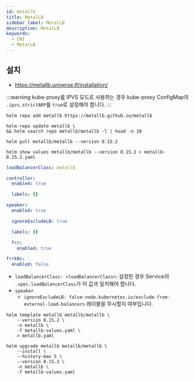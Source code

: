 ```yaml
---
id: metallb
title: MetalLB
sidebar_label: MetalLB
description: MetalLB
keywords:
  - CNI
  - MetalLB
---
```


## 설치

- https://metallb.universe.tf/installation/

:::warning
kube-proxy를 IPVS 모드로 사용하는 경우 kube-proxy ConfigMap의 `.ipvs.strictARP`를 `true`로 설정해야 합니다.
:::

```shell
helm repo add metallb https://metallb.github.io/metallb
```

```shell
helm repo update metallb \
&& helm search repo metallb/metallb -l | head -n 10
```

```shell
helm pull metallb/metallb --version 0.15.2
```

```shell
helm show values metallb/metallb --version 0.15.2 > metallb-0.15.2.yaml
```

```yaml title="metallb-values.yaml"
loadBalancerClass: metallb

controller:
  enabled: true

  labels: {}

speaker:
  enabled: true

  ignoreExcludeLB: true

  labels: {}

  frr:
    enabled: true

frrk8s:
  enabled: false
```

- `loadBalancerClass: <loadBalancerClass>`: 설정한 경우 Service의 `.spec.loadBalancerClass`가 이 값과 일치해야 합니다.
- `speaker`
  - `ignoreExcludeLB: false`: `node.kubernetes.io/exclude-from-external-load-balancers` 레이블을 무시할지 여부입니다.

```shell
helm template metallb metallb/metallb \
    --version 0.15.2 \
    -n metallb \
    -f metallb-values.yaml \
    > metallb.yaml
```

```shell
helm upgrade metallb metallb/metallb \
    --install \
    --history-max 5 \
    --version 0.15.2 \
    -n metallb \
    -f metallb-values.yaml
```
